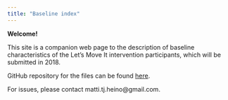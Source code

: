 ```yaml
---
title: "Baseline index"
---
```


**Welcome!**

This site is a companion web page to the description of baseline characteristics of the Let's Move It intervention participants, which will be submitted in 2018.

GitHub repository for the files can be found [here](https://github.com/heinonmatti/baseline-visu).

For issues, please contact matti.tj.heino@gmail.com. 